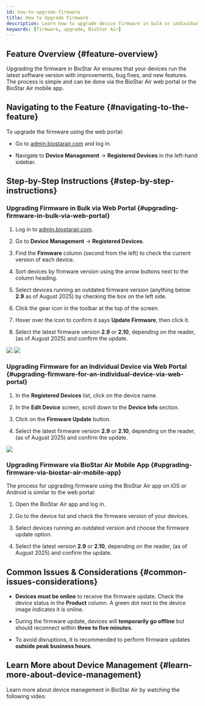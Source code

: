 ```yaml
---
id: how-to-upgrade-firmware
title: How to Upgrade Firmware
description: Learn how to upgrade device firmware in bulk or individually using the web portal and mobile app, with version checking and troubleshooting tips for BioStar Air.
keywords: [firmware, upgrade, BioStar Air]
---
```



## Feature Overview {#feature-overview}

Upgrading the firmware in BioStar Air ensures that your devices run the latest software version with improvements, bug fixes, and new features. The process is simple and can be done via the BioStar Air web portal or the BioStar Air mobile app.

<CustomerNote />


## Navigating to the Feature {#navigating-to-the-feature}

To upgrade the firmware using the web portal:

* Go to [admin.biostarair.com](https://admin.biostarair.com) and log in.

* Navigate to **Device Management** → **Registered Devices** in the left-hand sidebar.


## Step-by-Step Instructions {#step-by-step-instructions}

### Upgrading Firmware in Bulk via Web Portal {#upgrading-firmware-in-bulk-via-web-portal}

1. Log in to [admin.biostarair.com](https://admin.biostarair.com).

1. Go to **Device Management** → **Registered Devices**.

1. Find the **Firmware** column (second from the left) to check the current version of each device.

1. Sort devices by firmware version using the arrow buttons next to the column heading.

1. Select devices running an outdated firmware version (anything below **2.9** as of August 2025) by checking the box on the left side.

1. Click the gear icon in the toolbar at the top of the screen.

1. Hover over the icon to confirm it says **Update Firmware**, then click it.

1. Select the latest firmware version **2.9** or **2.10**, depending on the reader, (as of August 2025) and confirm the update.

<Image src='/img/air/air-device-management-upgrade-fw.png' alone />

<Image src='/img/air/air-device-management-upgrade-fw-list.png' alone />

### Upgrading Firmware for an Individual Device via Web Portal {#upgrading-firmware-for-an-individual-device-via-web-portal}

1. In the **Registered Devices** list, click on the device name.

1. In the **Edit Device** screen, scroll down to the **Device Info** section.

1. Click on the **Firmware Update** button.

1. Select the latest firmware version **2.9** or **2.10**, depending on the reader, (as of August 2025) and confirm the update.

<Image src='/img/air/air-device-management-upgrade-fw-edit-device.png' alone />

### Upgrading Firmware via BioStar Air Mobile App {#upgrading-firmware-via-biostar-air-mobile-app}

The process for upgrading firmware using the BioStar Air app on iOS or Android is similar to the web portal:

1. Open the BioStar Air app and log in.

1. Go to the device list and check the firmware version of your devices.

1. Select devices running an outdated version and choose the firmware update option.

1. Select the latest version **2.9** or **2.10**, depending on the reader, (as of August 2025) and confirm the update.

## Common Issues & Considerations {#common-issues-considerations}

* **Devices must be online** to receive the firmware update. Check the device status in the **Product** column. A green dot next to the device image indicates it is online.

* During the firmware update, devices will **temporarily go offline** but should reconnect within **three to five minutes**.

* To avoid disruptions, it is recommended to perform firmware updates **outside peak business hours**.


## Learn More about Device Management {#learn-more-about-device-management}

Learn more about device management in BioStar Air by watching the following video:

<YouTube videoId="lpMPkMyjr-c" />
